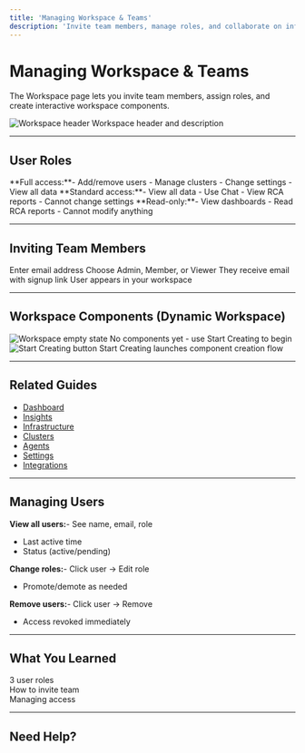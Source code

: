```yaml
---
title: 'Managing Workspace & Teams'
description: 'Invite team members, manage roles, and collaborate on infrastructure reliability'
---
```


# Managing Workspace & Teams

The Workspace page lets you invite team members, assign roles, and create interactive workspace components.

<Frame>
  <img
    src="/images/using/using-workspace-01-header.png"
    alt="Workspace header"
  />
  <Caption>Workspace header and description</Caption>
</Frame>

---

## User Roles

<CardGroup cols={3}>
  <Card title="Admin" icon="crown">
**Full access:**- Add/remove users
    - Manage clusters
    - Change settings
    - View all data
  </Card>

  <Card title="Member" icon="user">
**Standard access:**- View all data
    - Use Chat
    - View RCA reports
    - Cannot change settings
  </Card>

  <Card title="Viewer" icon="eye">
**Read-only:**- View dashboards
    - Read RCA reports
    - Cannot modify anything
  </Card>
</CardGroup>

---

## Inviting Team Members

<Steps>
  <Step title="Click Invite User">
    Enter email address
  </Step>

  <Step title="Select Role">
    Choose Admin, Member, or Viewer
  </Step>

  <Step title="Send Invitation">
    They receive email with signup link
  </Step>

  <Step title="They Accept">
    User appears in your workspace
  </Step>
</Steps>

---

## Workspace Components (Dynamic Workspace)

<Frame>
  <img
    src="/images/using/using-workspace-02-empty-state.png"
    alt="Workspace empty state"
  />
  <Caption>No components yet - use Start Creating to begin</Caption>
</Frame>

<Frame>
  <img
    src="/images/using/using-workspace-03-start-creating.png"
    alt="Start Creating button"
  />
  <Caption>Start Creating launches component creation flow</Caption>
</Frame>

---

## Related Guides

- [Dashboard](/using/dashboard)
- [Insights](/using/insights)
- [Infrastructure](/using/infrastructure)
- [Clusters](/using/clusters)
- [Agents](/using/agents)
- [Settings](/using/settings)
- [Integrations](/using/integrations)

---

## Managing Users

**View all users:**- See name, email, role
- Last active time
- Status (active/pending)

**Change roles:**- Click user → Edit role
- Promote/demote as needed

**Remove users:**- Click user → Remove
- Access revoked immediately

---

## What You Learned

 3 user roles  
 How to invite team  
 Managing access  

---

## Need Help?


<ContactSupport />


